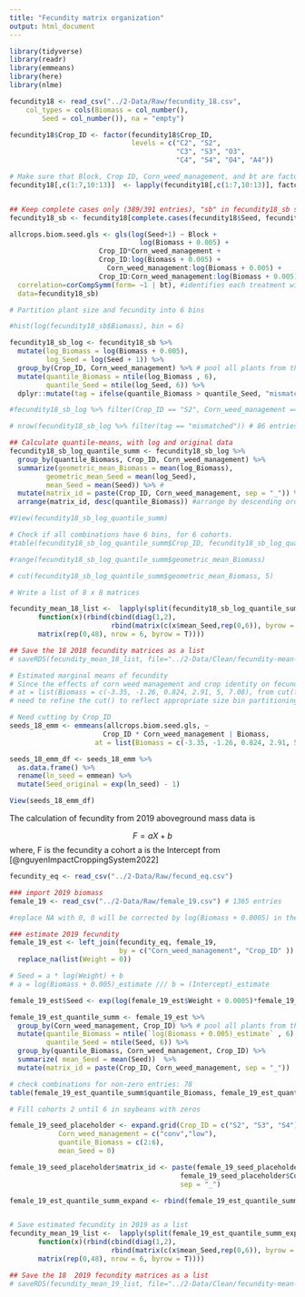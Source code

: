 ```yaml
---
title: "Fecundity matrix organization"
output: html_document
---
```


```r
library(tidyverse)
library(readr)
library(emmeans)
library(here)
library(nlme)
```

```r
fecundity18 <- read_csv("../2-Data/Raw/fecundity_18.csv", 
    col_types = cols(Biomass = col_number(), 
        Seed = col_number()), na = "empty")

fecundity18$Crop_ID <- factor(fecundity18$Crop_ID, 
                              levels = c("C2", "S2",
                                         "C3", "S3", "O3",
                                         "C4", "S4", "O4", "A4"))

# Make sure that Block, Crop ID, Corn_weed_management, and bt are factors
fecundity18[,c(1:7,10:13)]  <- lapply(fecundity18[,c(1:7,10:13)], factor) 


## Keep complete cases only (389/391 entries), "sb" in fecundity18_sb stands for seed and biomass 
fecundity18_sb <- fecundity18[complete.cases(fecundity18$Seed, fecundity18$Biomass), ]

allcrops.biom.seed.gls <- gls(log(Seed+1) ~ Block + 
                                log(Biomass + 0.005) + 
                      Crop_ID*Corn_weed_management +
                      Crop_ID:log(Biomass + 0.005) +
                        Corn_weed_management:log(Biomass + 0.005) +
                      Crop_ID:Corn_weed_management:log(Biomass + 0.005),
  correlation=corCompSymm(form= ~1 | bt), #identifies each treatment within block
  data=fecundity18_sb)

# Partition plant size and fecundity into 6 bins

#hist(log(fecundity18_sb$Biomass), bin = 6)

fecundity18_sb_log <- fecundity18_sb %>% 
  mutate(log_Biomass = log(Biomass + 0.005),
         log_Seed = log(Seed + 1)) %>%
  group_by(Crop_ID, Corn_weed_management) %>% # pool all plants from the same CropID x Corn weed mgt
  mutate(quantile_Biomass = ntile(log_Biomass , 6),
         quantile_Seed = ntile(log_Seed, 6)) %>%
  dplyr::mutate(tag = ifelse(quantile_Biomass > quantile_Seed, "mismatched", "matched"))  # check if Biomass and Seed quantiles are aligned

#fecundity18_sb_log %>% filter(Crop_ID == "S2", Corn_weed_management == "low") %>% View()

# nrow(fecundity18_sb_log %>% filter(tag == "mismatched")) # 86 entries with mismatched bins of biomass and seeds. The difference is one bin only. # 63 mismatched bins only, if all the plants were pooled

## Calculate quantile-means, with log and original data
fecundity18_sb_log_quantile_summ <- fecundity18_sb_log %>%
  group_by(quantile_Biomass, Crop_ID, Corn_weed_management) %>%
  summarize(geometric_mean_Biomass = mean(log_Biomass),
         geometric_mean_Seed = mean(log_Seed),
         mean_Seed = mean(Seed)) %>% #
  mutate(matrix_id = paste(Crop_ID, Corn_weed_management, sep = "_")) %>%
  arrange(matrix_id, desc(quantile_Biomass)) #arrange by descending order of biomass because 1) biomass is the reproduction potential parameter, 2) cohorts that were suppressed more frequently by crop management may have their reproduction potential compromised, so arranging by biomass can accommodate this reality

#View(fecundity18_sb_log_quantile_summ)

# Check if all combinations have 6 bins, for 6 cohorts.
#table(fecundity18_sb_log_quantile_summ$Crop_ID, fecundity18_sb_log_quantile_summ$quantile_Biomass)

#range(fecundity18_sb_log_quantile_summ$geometric_mean_Biomass)

# cut(fecundity18_sb_log_quantile_summ$geometric_mean_Biomass, 5)

# Write a list of 8 x 8 matrices

fecundity_mean_18_list <-  lapply(split(fecundity18_sb_log_quantile_summ, fecundity18_sb_log_quantile_summ$matrix_id),
       function(x)(rbind(cbind(diag(1,2),
                         rbind(matrix(c(x$mean_Seed,rep(0,6)), byrow = T, nrow=2))),
       matrix(rep(0,48), nrow = 6, byrow = T))))

## Save the 18 2018 fecundity matrices as a list 
# saveRDS(fecundity_mean_18_list, file="../2-Data/Clean/fecundity-mean-18-cohort.RData")

```

```r
# Estimated marginal means of fecundity 
# Since the effects of corn weed management and crop identity on fecundity were mediated by biomass 
# at = list(Biomass = c(-3.35, -1.26, 0.824, 2.91, 5, 7.08), from cut(fecundity18_sb_log_quantile_summ$geometric_mean_Biomass, 5)
# need to refine the cut() to reflect appropriate size bin partitioning, especially the big plants

# Need cutting by Crop_ID
seeds_18_emm <- emmeans(allcrops.biom.seed.gls, ~ 
                       Crop_ID * Corn_weed_management | Biomass,
                     at = list(Biomass = c(-3.35, -1.26, 0.824, 2.91, 5, 7.08)))  # 6 bins, as pooled by the whole experiment

seeds_18_emm_df <- seeds_18_emm %>%
  as.data.frame() %>%
  rename(ln_seed = emmean) %>%
  mutate(Seed_original = exp(ln_seed) - 1)

View(seeds_18_emm_df)
```


The calculation of fecundity from 2019 aboveground mass data is 

$$ F = aX + b$$
where, 
F is the fecundity a cohort 
a is the Intercept from [@nguyenImpactCroppingSystem2022]
```r
fecundity_eq <- read_csv("../2-Data/Raw/fecund_eq.csv")

### import 2019 biomass 
female_19 <- read_csv("../2-Data/Raw/female_19.csv") # 1365 entries

#replace NA with 0, 0 will be corrected by log(Biomass + 0.0005) in the later step

### estimate 2019 fecundity 
female_19_est <- left_join(fecundity_eq, female_19, 
                           by = c("Corn_weed_management", "Crop_ID" )) %>% #now 1371 entries, with 6 NA for soybeans 
  replace_na(list(Weight = 0)) 

# Seed = a * log(Weight) + b
# a = log(Biomass + 0.005)_estimate /// b = (Intercept)_estimate

female_19_est$Seed <- exp(log(female_19_est$Weight + 0.0005)*female_19_est$`log(Biomass + 0.005)_estimate` + female_19_est$`(Intercept)_estimate`)

female_19_est_quantile_summ <- female_19_est %>% 
  group_by(Corn_weed_management, Crop_ID) %>% # pool all plants from the same CropID x Corn weed mgt
  mutate(quantile_Biomass = ntile(`log(Biomass + 0.005)_estimate` , 6),
         quantile_Seed = ntile(Seed, 6)) %>%
  group_by(quantile_Biomass, Corn_weed_management, Crop_ID) %>%
  summarize( mean_Seed = mean(Seed))  %>% 
  mutate(matrix_id = paste(Crop_ID, Corn_weed_management, sep = "_"))

# check combinations for non-zero entries: 78
table(female_19_est_quantile_summ$quantile_Biomass, female_19_est_quantile_summ$Crop_ID)

# Fill cohorts 2 until 6 in soybeans with zeros 

female_19_seed_placeholder <- expand.grid(Crop_ID = c("S2", "S3", "S4"),
            Corn_weed_management = c("conv","low"),
            quantile_Biomass = c(2:6),
            mean_Seed = 0)

female_19_seed_placeholder$matrix_id <- paste(female_19_seed_placeholder$Crop_ID,
                                          female_19_seed_placeholder$Corn_weed_management,
                                          sep = "_")

female_19_est_quantile_summ_expand <- rbind(female_19_est_quantile_summ, female_19_seed_placeholder)


# Save estimated fecundity in 2019 as a list
fecundity_mean_19_list <-  lapply(split(female_19_est_quantile_summ_expand, female_19_est_quantile_summ_expand$matrix_id),
       function(x)(rbind(cbind(diag(1,2),
                         rbind(matrix(c(x$mean_Seed,rep(0,6)), byrow = T, nrow=2))),
       matrix(rep(0,48), nrow = 6, byrow = T))))

## Save the 18  2019 fecundity matrices as a list 
# saveRDS(fecundity_mean_19_list, file="../2-Data/Clean/fecundity-mean-19-cohort.RData")


```